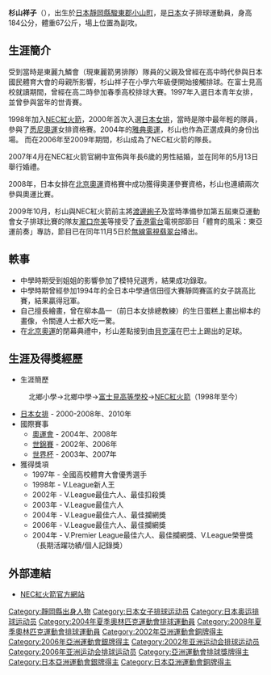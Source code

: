 {{volleyball player infobox
|fullname = 杉山祥子
|nickname = Sugi（スギ）
|image = Sachiko Sugiyama, 2007-11-06.jpg
|birth_date ={{birth_date_and_age|1979|10|19|mf=y}}
|birth_place = {{JPN}}[[靜岡縣|靜岡縣]][[駿東郡|駿東郡]][[小山町|小山町]]
|death_date =
|residence = {{JPN}} 
|spike = 310厘米
|block = 300厘米
|height = {{height|m=1.84}}
|weight = {{weight|kg=67}}
|position = 副攻
|currentclub = [[NEC紅火箭|NEC紅火箭]]
|clubnumber = 2
|nationalteam =  
}} 
{{japanese|japanese=杉山祥子|kana=すぎやま　さちこ|romaji=Sugiyama Sachiko}}
'''杉山祥子'''（{{bd|1979年|10月19日}}），出生於[[日本|日本]][[靜岡縣|靜岡縣]][[駿東郡|駿東郡]][[小山町|小山町]]，是[[日本|日本]]女子排球運動員，身高184公分，體重67公斤，場上位置為副攻。

==生涯簡介==
受到當時是東麗九鱗會（現東麗箭男排隊）隊員的父親及曾經在高中時代參與日本國民體育大會的母親所影響，杉山祥子在小學六年級便開始接觸排球。在富士見高校就讀期間，曾經在高二時參加春季高校排球大賽。1997年入選日本青年女排，並曾參與當年的世青賽。

1998年加入[[NEC紅火箭|NEC紅火箭]]，2000年首次入選[[日本女排|日本女排]]，當時是隊中最年輕的隊員，參與了[[悉尼奧運|悉尼奧運]]女排資格賽。2004年的[[2004年夏季奥林匹克运动会|雅典奧運]]，杉山也作為正選成員的身份出場。
而在2006年至2009年期間，杉山成為了NEC紅火箭的隊長。

2007年4月在NEC紅火箭官網中宣佈與年長6歲的男性結婚，並在同年的5月13日舉行婚禮。

2008年，日本女排在[[2008年夏季奥林匹克运动会|北京奧運]]資格賽中成功獲得奧運參賽資格，杉山也連續兩次參與奧運比賽。

2009年10月，杉山與NEC紅火箭前主將[[渡邊絢子|渡邊絢子]]及當時準備參加第五屆東亞運動會女子排球比賽的隊友[[瀧口奈美|瀧口奈美]]等接受了[[香港電台|香港電台]]電視部節目「體育的風采：東亞運前奏」專訪，節目已在同年11月5日於[[無線電視|無線電視]][[翡翠台|翡翠台]]播出。

==軼事==
*中學時期受到姐姐的影響參加了模特兒選秀，結果成功錄取。
*中學時期曾經參加1994年的全日本中學通信田徑大賽靜岡賽區的女子跳高比賽，結果贏得冠軍。
*自己擅長繪畫，曾在柳本晶一（前日本女排總教練）的生日蛋糕上畫出柳本的畫像，令關連人士都大吃一驚。
*在[[2008年夏季奥林匹克运动会|北京奧運]]的閉幕典禮中，杉山差點接到由[[貝克漢|貝克漢]]在巴士上踢出的足球。

==生涯及得獎經歷==
*生涯簡歷
:北鄉小學→北鄉中學→[[富士見高等學校|富士見高等學校]]→[[NEC紅火箭|NEC紅火箭]]（1998年至今）
*[[日本女排|日本女排]] - 2000-2008年、2010年
*國際賽事
**[[奧運會|奧運會]] - 2004年、2008年
**[[世界排球錦標賽|世錦賽]] - 2002年、2006年
**[[世界杯排球賽|世界杯]] - 2003年、2007年
*獲得獎項
**1997年 - 全國高校體育大會優秀選手
**1998年 - V.League新人王
**2002年 - V.League最佳六人、最佳扣殺獎
**2003年 - V.League最佳六人
**2004年 - V.League最佳六人、最佳攔網獎
**2006年 - V.League最佳六人、最佳攔網獎
**2004年 - V.Premier League最佳六人、最佳攔網獎、V.League榮譽獎（長期活躍功績/個人記錄獎）

==外部連結==
*[http://w-volley.necsports.net/ NEC紅火箭官方網站] {{Wayback|url=http://w-volley.necsports.net/ |date=20150505011648 }}
{{DEFAULTSORT:Sugiyama Sachiko}}
[[Category:靜岡縣出身人物|Category:靜岡縣出身人物]]
[[Category:日本女子排球运动员|Category:日本女子排球运动员]]
[[Category:日本奥运排球运动员|Category:日本奥运排球运动员]]
[[Category:2004年夏季奧林匹克運動會排球運動員|Category:2004年夏季奧林匹克運動會排球運動員]]
[[Category:2008年夏季奧林匹克運動會排球運動員|Category:2008年夏季奧林匹克運動會排球運動員]]
[[Category:2002年亞洲運動會銅牌得主|Category:2002年亞洲運動會銅牌得主]]
[[Category:2006年亞洲運動會銀牌得主|Category:2006年亞洲運動會銀牌得主]]
[[Category:2002年亚洲运动会排球运动员|Category:2002年亚洲运动会排球运动员]]
[[Category:2006年亚洲运动会排球运动员|Category:2006年亚洲运动会排球运动员]]
[[Category:亞洲運動會排球獎牌得主|Category:亞洲運動會排球獎牌得主]]
[[Category:日本亞洲運動會銀牌得主|Category:日本亞洲運動會銀牌得主]]
[[Category:日本亞洲運動會銅牌得主|Category:日本亞洲運動會銅牌得主]]